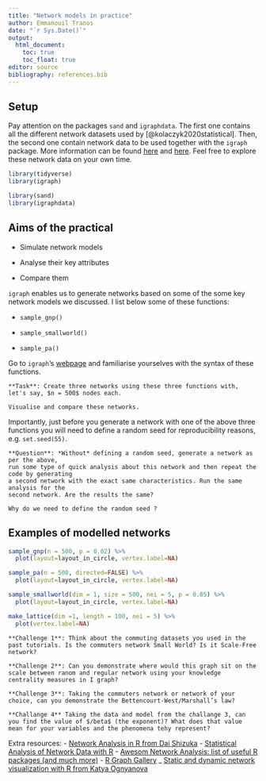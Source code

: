 ```yaml
---
title: "Network models in practice"
author: Emmanouil Tranos
date: "`r Sys.Date()`"
output:
  html_document:
    toc: true
    toc_float: true
editor: source
bibliography: references.bib
---
```


## Setup

Pay attention on the packages `sand` and `igraphdata`. The first one contains all the different network datasets used by [@kolaczyk2020statistical]. Then, the second one contain network data to be used together with the `igraph` package. More information can be found [here](https://cran.r-project.org/web/packages/sand/sand.pdf){target="_blank"} and [here](https://cran.r-project.org/web/packages/igraphdata/igraphdata.pdf){target="_blank"}. Feel free to explore these network data on your own time.

```r
library(tidyverse)
library(igraph)

library(sand)       
library(igraphdata)
```

## Aims of the practical

-   Simulate network models

-   Analyse their key attributes

-   Compare them

`igraph` enables us to generate networks based on some of the some key network models we discussed. I list below some of these functions:

-   `sample_gnp()`

-   `sample_smallworld()`

-   `sample_pa()`

Go to `igraph`'s [webpage](https://igraph.org/r/html/latest/){target="_blank"} and familiarise yourselves with the syntax of these functions.

```block

**Task**: Create three networks using these three functions with, let's say, $n = 500$ nodes each.

Visualise and compare these networks.
```

Importantly, just before you generate a network with one of the above three functions you will need to define a random seed for reproducibility reasons, e.g. `set.seed(55)`.

```block

**Question**: *Without* defining a random seed, generate a network as per the above, 
run some type of quick analysis about this network and then repeat the code by generating 
a second network with the exact same characteristics. Run the same analysis for the
second network. Are the results the same?

Why do we need to define the random seed ?
```

## Examples of modelled networks

```r

sample_gnp(n = 500, p = 0.02) %>% 
  plot(layout=layout_in_circle, vertex.label=NA)

sample_pa(n = 500, directed=FALSE) %>% 
  plot(layout=layout_in_circle, vertex.label=NA)

sample_smallworld(dim = 1, size = 500, nei = 5, p = 0.05) %>% 
  plot(layout=layout_in_circle, vertex.label=NA)

make_lattice(dim =1, length = 100, nei = 5) %>% 
  plot(vertex.label=NA)

```




```block

**Challenge 1**: Think about the commuting datasets you used in the past tutorials. Is the commuters network Small World? Is it Scale-Free network?

**Challenge 2**: Can you demonstrate where would this graph sit on the scale between ranom and regular network using your knowledge centrality measures in I graph?

**Challenge 3**: Taking the commuters network or network of your choice, can you demonstrate the Bettencourt-West/Marshall’s law?

**Challange 4** Taking the data and model from the challange 3, can you find the value of $/beta$ (the exponent)? What does that value mean for your variables and the phenomena tehy represent?

```

Extra resources: 
- [Network Analysis in R from Dai Shizuka](https://dshizuka.github.io/networkanalysis/tutorials.html)
- [Statistical Analysis of Network Data with R](https://link.springer.com/book/10.1007/978-1-4939-0983-4)
- [Awesom Network Analysis: list of useful R packages (and much more)](https://github.com/briatte/awesome-network-analysis#r)
- [R Graph Gallery](https://r-graph-gallery.com/network.html)
_ [Static and dynamic network visualization with R from Katya Ognyanova](https://kateto.net/network-visualization)